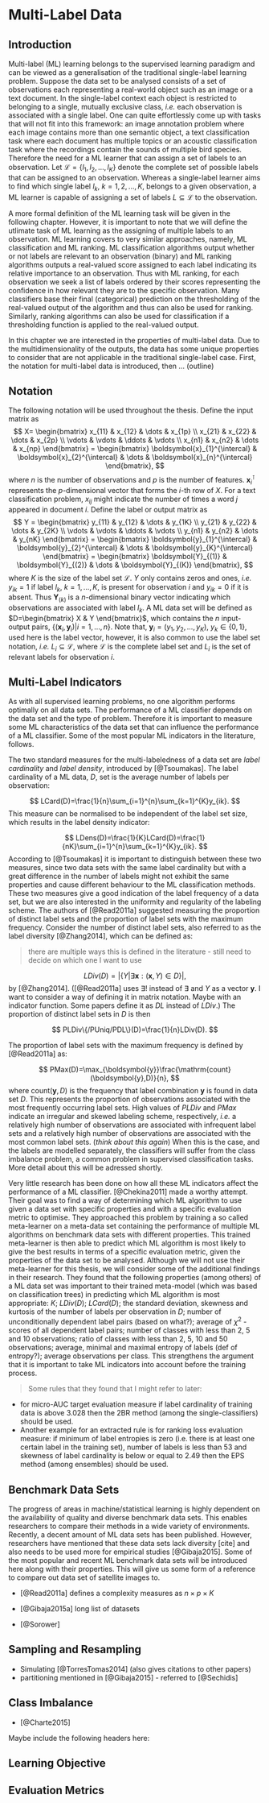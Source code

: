 # Multi-Label Data

## Introduction

Multi-label (ML) learning belongs to the supervised learning paradigm and can be viewed as a generalisation of the traditional single-label learning problem. Suppose the data set to be analysed consists of a set of observations each representing a real-world object such as an image or a text document. In the single-label context each object is restricted to belonging to a single, mutually exclusive class, *i.e.* each observation is associated with a single label. One can quite effortlessly come up with tasks that will not fit into this framework: an image annotation problem where each image contains more than one semantic object, a text classification task where each document has multiple topics or an acoustic classification task where the recordings contain the sounds of multiple bird species. Therefore the need for a ML learner that can assign a set of labels to an observation. Let $\mathcal{L}=\{l_{1},l_{2},\dots,l_{K}\}$ denote the complete set of possible labels that can be assigned to an observation. Whereas a single-label learner aims to find which single label $l_{k}$, $k=1,2,\dots,K$, belongs to a given observation, a ML learner is capable of assigning a set of labels $L \subseteq \mathcal{L}$ to the observation. 

A more formal definition of the ML learning task will be given in the following chapter. However, it is important to note that we will define the utlimate task of ML learning as the assigning of multiple labels to an observation. ML learning covers to very similar approaches, namely, ML classification and ML ranking. ML classification algorithms output whether or not labels are relevant to an observation (binary) and ML ranking algorithms outputs a real-valued score assigned to each label indicating its relative importance to an observation. Thus with ML ranking, for each observation we seek a list of labels ordered by their scores representing the confidence in how relevant they are to the specific observation. Many classifiers base their final (categorical) prediction on the thresholding of the real-valued output of the algorithm and thus can also be used for ranking. Similarly, ranking algorithms can also be used for classification if a thresholding function is applied to the real-valued output. 

In this chapter we are interested in the properties of multi-label data. Due to the multidimensionality of the outputs, the data has some unique properties to consider that are not applicable in the traditional single-label case. First, the notation for multi-label data is introduced, then ... (outline)

## Notation

The following notation will be used throughout the thesis. Define the input matrix as
$$
X=
\begin{bmatrix}
x_{11} & x_{12} & \dots & x_{1p} \\
x_{21} & x_{22} & \dots & x_{2p} \\
\vdots & \vdots & \ddots & \vdots \\
x_{n1} & x_{n2} & \dots & x_{np}
\end{bmatrix} =
\begin{bmatrix}
\boldsymbol{x}_{1}^{\intercal} & \boldsymbol{x}_{2}^{\intercal} & \dots & \boldsymbol{x}_{n}^{\intercal}
\end{bmatrix},
$$
where $n$ is the number of observations and $p$ is the number of features. $\boldsymbol{x}_{i}^{\intercal}$ represents the $p$-dimensional vector that forms the $i$-th row of $X$. For a text classification problem, $x_{ij}$ might indicate the number of times a word $j$ appeared in document $i$. Define the label or output matrix as 
$$
Y = 
\begin{bmatrix}
y_{11} & y_{12} & \dots & y_{1K} \\
y_{21} & y_{22} & \dots & y_{2K} \\
\vdots & \vdots & \ddots & \vdots \\
y_{n1} & y_{n2} & \dots & y_{nK}
\end{bmatrix} =
\begin{bmatrix}
\boldsymbol{y}_{1}^{\intercal} & \boldsymbol{y}_{2}^{\intercal} & \dots & \boldsymbol{y}_{K}^{\intercal}
\end{bmatrix} = 
\begin{bmatrix}
\boldsymbol{Y}_{(1)} & \boldsymbol{Y}_{(2)} & \dots & \boldsymbol{Y}_{(K)}
\end{bmatrix},
$$
where $K$ is the size of the label set $\mathcal{L}$. $Y$ only contains zeros and ones, *i.e.* $y_{ik}=1$ if label $l_{k}$, $k=1,\dots,K$, is present for observation $i$ and $y_{ik}=0$ if it is absent. Thus $\boldsymbol{Y}_{(k)}$ is a $n$-dimensional binary vector indicating which observations are associated with label $l_{k}$. A ML data set will be defined as $D=\begin{bmatrix} X & Y \end{bmatrix}$, which contains the $n$ input-output pairs, $\{\left(\boldsymbol{x}_{i},\boldsymbol{y}_{i}\right)|i=1,\dots,n\}$. Note that, $\boldsymbol{y}_{i}=(y_{1},y_{2},\dots,y_{K})$, $y_{k}\in \{0,1\}$, used here is the label vector, however, it is also common to use the label set notation, *i.e.* $L_{i} \subseteq \mathcal{L}$, where $\mathcal{L}$ is the complete label set and $L_{i}$ is the set of relevant labels for observation $i$.

## Multi-Label Indicators

As with all supervised learning problems, no one algorithm performs optimally on all data sets. The performance of a ML classifier depends on the data set and the type of problem. Therefore it is important to measure some ML characteristics of the data set that can influence the performance of a ML classifier. Some of the most popular ML indicators in the literature, follows.

The two standard measures for the multi-labeledness of a data set are *label cardinality* and *label density*, introduced by [@Tsoumakas]. The label cardinality of a ML data, $D$, set is the average number of labels per observation:

$$
LCard(D)=\frac{1}{n}\sum_{i=1}^{n}\sum_{k=1}^{K}y_{ik}.
$$
This measure can be normalised to be independent of the label set size, which results in the label density indicator:

$$
LDens(D)=\frac{1}{K}LCard(D)=\frac{1}{nK}\sum_{i=1}^{n}\sum_{k=1}^{K}y_{ik}.
$$
According to [@Tsoumakas] it is important to distinguish between these two measures, since two data sets with the same label cardinality but with a great difference in the number of labels might not exhibit the same properties and cause different behaviour to the ML classification methods. These two measures give a good indication of the label frequency of a data set, but we are also interested in the uniformity and regularity of the labeling scheme. The authors of [@Read2011a] suggested measuring the proportion of distinct label sets and the proportion of label sets with the maximum frequency. Consider the number of distinct label sets, also referred to as the label diversity [@Zhang2014], which can be defined as:

> there are multiple ways this is defined in the literature - still need to decide on which one I want to use

$$
LDiv(D)=|\{Y|\exists \boldsymbol{x}:(\boldsymbol{x},Y)\in D\}|,
$$
by [@Zhang2014]. ([@Read2011a] uses $\exists !$ instead of $\exists$ and $Y$ as a vector $\boldsymbol{y}$. I want to consider a way of defining it in matrix notation. Maybe with an indicator function. Some papers define it as $DL$ instead of $LDiv$.) The proportion of distinct label sets in $D$ is then

$$
PLDiv\{/PUniq/PDL\}(D)=\frac{1}{n}LDiv(D).
$$

The proportion of label sets with the maximum frequency is defined by [@Read2011a] as:

$$
PMax(D)=\max_{\boldsymbol{y}}\frac{\mathrm{count}(\boldsymbol{y},D)}{n},
$$
where $\mathrm{count}(\boldsymbol{y},D)$ is the frequency that label combination $\boldsymbol{y}$ is found in data set $D$. This represents the proportion of observations associated with the most frequently occurring label sets. High values of $PLDiv$ and $PMax$ indicate an irregular and skewed labeling scheme, respectively, *i.e.* a relatively high number of observations are associated with infrequent label sets and a relatively high number of observations are associated with the most common label sets. (*think about this again*) When this is the case, and the labels are modelled separately, the classifiers will suffer from the class imbalance problem, a common problem in supervised classification tasks. More detail about this will be adressed shortly.

Very little research has been done on how all these ML indicators affect the performance of a ML classifier. [@Chekina2011] made a worthy attempt. Their goal was to find a way of determining which ML algorithm to use given a data set with specific properties and with a specific evaluation metric to optimise. They approached this problem by training a so called meta-learner on a meta-data set containing the performance of multiple ML algorithms on benchmark data sets with different properties. This trained meta-learner is then able to predict which ML algorithm is most likely to give the best results in terms of a specific evaluation metric, given the properties of the data set to be analysed. Although we will not use their meta-learner for this thesis, we will consider some of the additional findings in their research. They found that the following properties (among others) of a ML data set was important to their trained meta-model (which was based on classification trees) in predicting which ML algorithm is most appropriate: $K$; $LDiv(D)$; $LCard(D)$; the standard deviation, skewness and kurtosis of the number of labels per observation in $D$; number of unconditionally dependent label pairs (based on what?); average of $\chi^{2}$ -scores of all dependent label pairs; number of classes with less than 2, 5 and 10 observations; ratio of classes with less than 2, 5, 10 and 50 observations; average, minimal and maximal entropy of labels (def of entropy?); average observations per class. This strengthens the argument that it is important to take ML indicators into account before the training process.

> Some rules that they found that I might refer to later:

+ for micro-AUC target evaluation measure if label cardinality of training data is above 3.028 then the 2BR method (among the single-classifiers) should be used.
+ Another example for an extracted rule is for ranking loss evaluation measure: if minimum of label entropies is zero (i.e. there is at least one certain label in the training set), number of labels is less than 53 and skewness of label cardinality is below or equal to 2.49 then the EPS method (among ensembles) should be used.


## Benchmark Data Sets

The progress of areas in machine/statistical learning is highly dependent on the availability of quality and diverse benchmark data sets. This enables researchers to compare their methods in a wide variety of environments. Recently, a decent amount of ML data sets has been published. However, researchers have mentioned that these data sets lack diversity [cite] and also needs to be used more for empirical studies [@Gibaja2015]. Some of the most popular and recent ML benchmark data sets will be introduced here along with their properties. This will give us some form of a reference to compare out data set of satellite images to.

+ [@Read2011a] defines a complexity measures as $n\times p\times K$

+ [@Gibaja2015a] long list of datasets
+ [@Sorower]

## Sampling and Resampling

+ Simulating [@TorresTomas2014] (also gives citations to other papers)
+ partitioning mentioned in [@Gibaja2015] - referred to [@Sechidis]

## Class Imbalance

+ [@Charte2015]

Maybe include the following headers here:

## Learning Objective

## Evaluation Metrics

